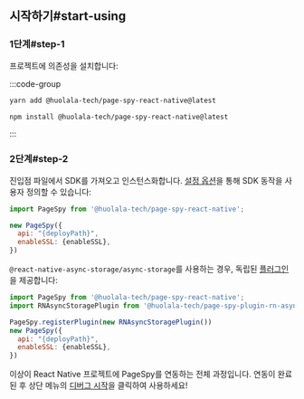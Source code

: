 
## 시작하기#start-using

### 1단계#step-1

프로젝트에 의존성을 설치합니다:

:::code-group

```bash yarn
yarn add @huolala-tech/page-spy-react-native@latest
```

```bash npm
npm install @huolala-tech/page-spy-react-native@latest
```

:::

### 2단계#step-2

진입점 파일에서 SDK를 가져오고 인스턴스화합니다. [설정 옵션]({VITE_SDK_RN_REPO})을 통해 SDK 동작을 사용자 정의할 수 있습니다:

```js
import PageSpy from '@huolala-tech/page-spy-react-native';

new PageSpy({
  api: "{deployPath}",
  enableSSL: {enableSSL},
})
```

`@react-native-async-storage/async-storage`를 사용하는 경우, 독립된 [플러그인]({VITE_PLUGIN_RN_STORAGE})을 제공합니다:

```js
import PageSpy from '@huolala-tech/page-spy-react-native';
import RNAsyncStoragePlugin from '@huolala-tech/page-spy-plugin-rn-async-storage';

PageSpy.registerPlugin(new RNAsyncStoragePlugin())
new PageSpy({
  api: "{deployPath}",
  enableSSL: {enableSSL},
})
```

이상이 React Native 프로젝트에 PageSpy를 연동하는 전체 과정입니다. 연동이 완료된 후 상단 메뉴의 <Tooltip title="메뉴는 기본적으로 숨겨져 있으며, 배포 후 표시됩니다" color="purple"><a href="javascript:void(0)">디버그 시작</a></Tooltip>을 클릭하여 사용하세요! 